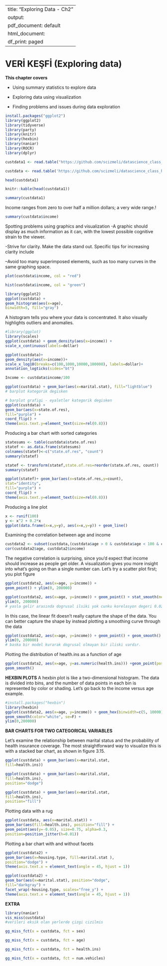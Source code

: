 
---
title: "Exploring Data - Ch2"
output:
  pdf_document: default
  html_document:
    df_print: paged
---
# __VERİ KEŞFİ__ (Exploring data)  
**This chapter covers**

- Using summary statistics to explore data

- Exploring data using visualization

- Finding problems and issues during data exploration

```r
install.packages("ggplot2")
library(ggplot2)
library(tidyverse)
library(party)
library(knitr)
library(hexbin)
library(naniar)
library(ROCR)
library(dplyr)
```


```r
custdata1 <- read.table("https://github.com/scizmeli/datascience_class_helper_files/raw/master/custdata.tsv",header=T,sep='\t') #control
```
```r
custdata <- read.table('https://github.com/scizmeli/datascience_class_helper_files/raw/master/custdata1.tsv',header=T,sep=',')
```
```r
head(custdata1) 
```
```r
knitr::kable(head(custdata1))
```
```r
summary(custdata1)
```
Income ranges from zero to over half a million dollars; a very wide range.!
```r
summary(custdata$income)


```
Spotting problems using graphics and visualization
-A graphic should display as much information as it can, with the lowest possible
cognitive strain to the viewer.

-Strive for clarity. Make the data stand out. Specific tips for increasing clarity
include

–Avoid too many superimposed elements, such as too many curves in the
same graphing space.
```r
plot(custdata$income, col = "red")
```
```r
hist(custdata$income, col = "green")
```
```r
library(ggplot2)
ggplot(custdata) +
geom_histogram(aes(x=age),
binwidth=5, fill="gray")
```
A histogram tells you where your data is concentrated. It also visually highlights
outliers and anomalies.
```r
#library(ggplot)
library(scales)
ggplot(custdata) + geom_density(aes(x=income)) +
scale_x_continuous(labels=dollar)
```
```r
ggplot(custdata)+
geom_density(aes(x=income))+
scale_x_log10(breaks=c(100,1000,10000,100000), labels=dollar)+
annotation_logticks(sides="bt")
```
```r
Income <- custdata$income/100
```
```r
ggplot(custdata) + geom_bar(aes(x=marital.stat), fill="lightblue")
# barplot kategorik degisken
```
```r
# barplot grafigi - eyaletler kategorik degisken
ggplot(custdata) + 
geom_bar(aes(x=state.of.res), 
fill="purple") +
coord_flip() +
theme(axis.text.y=element_text(size=rel(0.8)))
```
Producing a bar chart with sorted categories
```r
statesums <- table(custdata$state.of.res)
statef <- as.data.frame(statesums)
colnames(statef)<-c("state.of.res", "count")
summary(statef)
```
```r
statef <- transform(statef,state.of.res=reorder(state.of.res, count))
summary(statef)
```
```r
ggplot(statef)+ geom_bar(aes(x=state.of.res,y=count),
stat="identity",
fill="purple") +
coord_flip() +
theme(axis.text.y=element_text(size=rel(0.8)))
```
Producing a line plot
```r
x <- runif(100)
y <- x^2 + 0.2*x
ggplot(data.frame(x=x,y=y), aes(x=x,y=y)) + geom_line()
```
Examining the correlation between age and income
```r
custdata2 <- subset(custdata,(custdata$age > 0 & custdata$age < 100 & custdata$income > 0))
cor(custdata2$age, custdata2$income)
```
The negative correlation is surprising, since you’d expect that income should increase
as people get older. A visualization gives you more insight into what’s going on than a
single number can. Let’s try a scatter plot first; you plot figure
```r
ggplot(custdata2, aes(x=age, y=income)) +
geom_point() + ylim(0, 200000)
```
```r
ggplot(custdata2, aes(x=age, y=income)) + geom_point() + stat_smooth(method="lm") +
ylim(0, 200000)
# yasla gelir arasında dogrusal ilsiki yok cunku korelasyon degeri 0.02 cıktı.gayet çok az
```
In this case, the linear fit doesn’t really capture the shape of the data. You can better
capture the shape by instead plotting a smoothing curve through the data
```r
ggplot(custdata2, aes(x=age, y=income)) + geom_point() + geom_smooth() +
ylim(0, 200000)
# baska bir model kurarak dogrusal olmayan bir iliski vardır.
```
Plotting the distribution of health.ins as a function of age
```r
ggplot(custdata2, aes(x=age, y=as.numeric(health.ins))) +geom_point(position=position_jitter(w=0.05, h=0.05)) +
geom_smooth()
```
__HEXBIN PLOTS__
A hexbin plot is like a two-dimensional histogram. The data is divided into bins, and the
number of data points in each bin is represented by color or shading. Let’s go back to
the income versus age example.
```r
#install.packages("hexbin")
library(hexbin)
ggplot(custdata2, aes(x=age, y=income)) + geom_hex(binwidth=c(5, 10000)) +
geom_smooth(color="white", se=F) +
ylim(0,200000)
```
__BAR CHARTS FOR TWO CATEGORICAL VARIABLES__

Let’s examine the relationship between marital status and the probability of health
insurance coverage. The most straightforward way to visualize this is with a stacked bar
chart, as shown in figure 3.15.
```r
ggplot(custdata) + geom_bar(aes(x=marital.stat,
fill=health.ins))
```
```r
ggplot(custdata) + geom_bar(aes(x=marital.stat,
fill=health.ins),
position="dodge")
```
```r
ggplot(custdata) + geom_bar(aes(x=marital.stat,
fill=health.ins),
position="fill")
```
Plotting data with a rug
```r
ggplot(custdata, aes(x=marital.stat)) +
geom_bar(aes(fill=health.ins), position="fill") +
geom_point(aes(y=-0.05), size=0.75, alpha=0.3,
position=position_jitter(h=0.01))
```
Plotting a bar chart with and without facets
```r
ggplot(custdata2) +
geom_bar(aes(x=housing.type, fill=marital.stat ),
position="dodge") +
theme(axis.text.x = element_text(angle = 45, hjust = 1))
```
```r
ggplot(custdata2) +
geom_bar(aes(x=marital.stat), position="dodge",
fill="darkgray") +
facet_wrap(~housing.type, scales="free_y") +
theme(axis.text.x = element_text(angle = 45, hjust = 1))
```
__EXTRA__
```r
library(naniar)
vis_miss(custdata)
#verileri eksik olan yerlerde çizgi cizilmis 
```
```r
gg_miss_fct(x = custdata, fct = sex)
```
```r
gg_miss_fct(x = custdata, fct = age)
```
```r
gg_miss_fct(x = custdata, fct = health.ins)
```
```r
gg_miss_fct(x = custdata, fct = num.vehicles)
```
